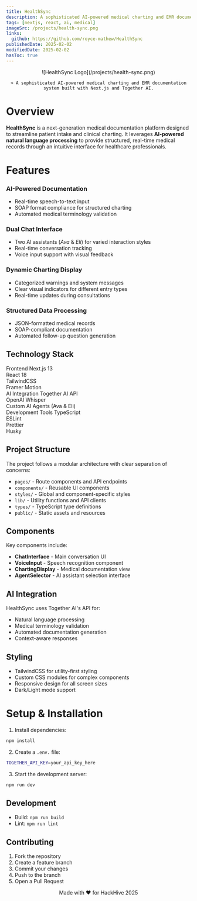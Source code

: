 ```yaml
---
title: HealthSync
description: A sophisticated AI-powered medical charting and EMR documentation system built with Next.js and Together AI.
tags: [nextjs, react, ai, medical]
imageSrc: /projects/health-sync.png
links:
  github: https://github.com/royce-mathew/HealthSync
publishedDate: 2025-02-02
modifiedDate: 2025-02-02
hasToc: true
---
```


<div align="center">
    ![HealthSync Logo](/projects/health-sync.png)

    > A sophisticated AI-powered medical charting and EMR documentation system built with Next.js and Together AI.

</div>

# Overview

**HealthSync** is a next-generation medical documentation platform designed to streamline patient intake and clinical charting. It leverages **AI-powered natural language processing** to provide structured, real-time medical records through an intuitive interface for healthcare professionals.

# Features

### AI-Powered Documentation

- Real-time speech-to-text input
- SOAP format compliance for structured charting
- Automated medical terminology validation

### Dual Chat Interface

- Two AI assistants (_Ava_ & _Eli_) for varied interaction styles
- Real-time conversation tracking
- Voice input support with visual feedback

### Dynamic Charting Display

- Categorized warnings and system messages
- Clear visual indicators for different entry types
- Real-time updates during consultations

### Structured Data Processing

- JSON-formatted medical records
- SOAP-compliant documentation
- Automated follow-up question generation

## Technology Stack

<Accordion type="multiple" className="mt-5 rounded bg-foreground/5 px-4">
  <AccordionItem value="frontend">
    <AccordionTrigger className="text-lg">Frontend</AccordionTrigger>
    <AccordionContent>
      Next.js 13 <br />
      React 18 <br />
      TailwindCSS <br />
      Framer Motion <br />
    </AccordionContent>
  </AccordionItem>
  <AccordionItem value="ai">
    <AccordionTrigger className="text-lg">AI Integration</AccordionTrigger>
    <AccordionContent>
      Together AI API <br />
      OpenAI Whisper <br />
      Custom AI Agents (Ava & Eli) <br />
    </AccordionContent>
  </AccordionItem>
  <AccordionItem value="tools">
    <AccordionTrigger className="text-lg">Development Tools</AccordionTrigger>
    <AccordionContent>
      TypeScript <br />
      ESLint <br />
      Prettier <br />
      Husky <br />
    </AccordionContent>
  </AccordionItem>
</Accordion>

## Project Structure

The project follows a modular architecture with clear separation of concerns:

- `pages/` - Route components and API endpoints
- `components/` - Reusable UI components
- `styles/` - Global and component-specific styles
- `lib/` - Utility functions and API clients
- `types/` - TypeScript type definitions
- `public/` - Static assets and resources

## Components

Key components include:

- **ChatInterface** - Main conversation UI
- **VoiceInput** - Speech recognition component
- **ChartingDisplay** - Medical documentation view
- **AgentSelector** - AI assistant selection interface

## AI Integration

HealthSync uses Together AI's API for:

- Natural language processing
- Medical terminology validation
- Automated documentation generation
- Context-aware responses

## Styling

- TailwindCSS for utility-first styling
- Custom CSS modules for complex components
- Responsive design for all screen sizes
- Dark/Light mode support

# Setup & Installation

1. Install dependencies:

```bash
npm install
```

2. Create a `.env.` file:

```bash
TOGETHER_API_KEY=your_api_key_here
```

3. Start the development server:

```bash
npm run dev
```

## Development

- Build: `npm run build`
- Lint: `npm run lint`

## Contributing

1. Fork the repository
2. Create a feature branch
3. Commit your changes
4. Push to the branch
5. Open a Pull Request

<p align="center">Made with ❤️ for HackHive 2025</p>
